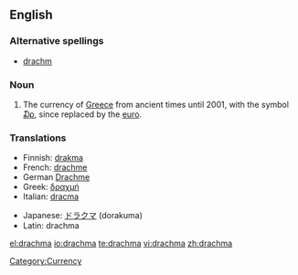 ==English==
{{wikipedia|Greek drachma}}

===Alternative spellings===
* [[drachm]]

===Noun===
{{en-noun|[[drachmae]] or [[drachmas]]}}

# The currency of [[Greece]] from ancient times until 2001, with the symbol [[₯]], since replaced by the [[euro]].

===Translations===
{{rfc-level|Translations at L3+ (AutoFormat would have corrected level of Translations)}}

{{trans-top|former currency of Greece}}
*Finnish: [[drakma]]
*French: [[drachme]] {{f}}
*German [[Drachme]] {{f}}
*Greek: [[δραχμή]] {{f}}
*Italian: [[dracma]] {{f}}
{{trans-mid}}
*Japanese: [[ドラクマ]] (dorakuma)
*Latin: drachma
{{trans-bottom}}

[[Category:Currency]]

[[el:drachma]]
[[io:drachma]]
[[te:drachma]]
[[vi:drachma]]
[[zh:drachma]]